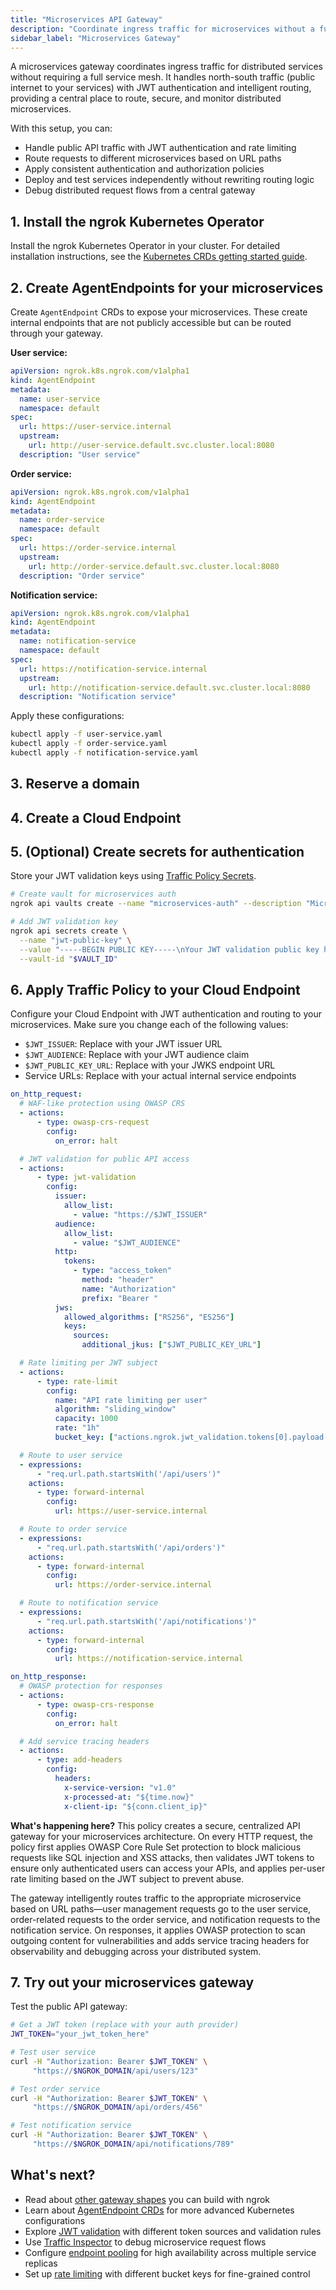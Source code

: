 ```yaml
---
title: "Microservices API Gateway"
description: "Coordinate ingress traffic for microservices without a full service mesh, using ngrok to handle north-south traffic patterns with authentication and routing."
sidebar_label: "Microservices Gateway"
---
```



A microservices gateway coordinates ingress traffic for distributed services without requiring a full service mesh.
It handles north-south traffic (public internet to your services) with JWT authentication and intelligent routing, providing a central place to route, secure, and monitor distributed microservices.

With this setup, you can:

- Handle public API traffic with JWT authentication and rate limiting
- Route requests to different microservices based on URL paths
- Apply consistent authentication and authorization policies
- Deploy and test services independently without rewriting routing logic
- Debug distributed request flows from a central gateway

## 1. Install the ngrok Kubernetes Operator

Install the ngrok Kubernetes Operator in your cluster. For detailed installation instructions, see the [Kubernetes CRDs getting started guide](/getting-started/kubernetes/crds).

## 2. Create AgentEndpoints for your microservices

Create `AgentEndpoint` CRDs to expose your microservices. These create internal endpoints that are not publicly accessible but can be routed through your gateway.

**User service:**

```yaml
apiVersion: ngrok.k8s.ngrok.com/v1alpha1
kind: AgentEndpoint
metadata:
  name: user-service
  namespace: default
spec:
  url: https://user-service.internal
  upstream:
    url: http://user-service.default.svc.cluster.local:8080
  description: "User service"
```

**Order service:**

```yaml
apiVersion: ngrok.k8s.ngrok.com/v1alpha1
kind: AgentEndpoint
metadata:
  name: order-service
  namespace: default
spec:
  url: https://order-service.internal
  upstream:
    url: http://order-service.default.svc.cluster.local:8080
  description: "Order service"
```

**Notification service:**

```yaml
apiVersion: ngrok.k8s.ngrok.com/v1alpha1
kind: AgentEndpoint
metadata:
  name: notification-service
  namespace: default
spec:
  url: https://notification-service.internal
  upstream:
    url: http://notification-service.default.svc.cluster.local:8080
  description: "Notification service"
```

Apply these configurations:

```bash
kubectl apply -f user-service.yaml
kubectl apply -f order-service.yaml
kubectl apply -f notification-service.yaml
```

## 3. Reserve a domain

<ReserveDomain />

## 4. Create a Cloud Endpoint

<CloudEndpoint />

## 5. (Optional) Create secrets for authentication

Store your JWT validation keys using [Traffic Policy Secrets](/traffic-policy/secrets).

```bash
# Create vault for microservices auth
ngrok api vaults create --name "microservices-auth" --description "Microservices authentication secrets"

# Add JWT validation key
ngrok api secrets create \
  --name "jwt-public-key" \
  --value "-----BEGIN PUBLIC KEY-----\nYour JWT validation public key here\n-----END PUBLIC KEY-----" \
  --vault-id "$VAULT_ID"
```

## 6. Apply Traffic Policy to your Cloud Endpoint

Configure your Cloud Endpoint with JWT authentication and routing to your microservices.
Make sure you change each of the following values:

- `$JWT_ISSUER`: Replace with your JWT issuer URL
- `$JWT_AUDIENCE`: Replace with your JWT audience claim
- `$JWT_PUBLIC_KEY_URL`: Replace with your JWKS endpoint URL
- Service URLs: Replace with your actual internal service endpoints

```yaml
on_http_request:
  # WAF-like protection using OWASP CRS
  - actions:
      - type: owasp-crs-request
        config:
          on_error: halt

  # JWT validation for public API access
  - actions:
      - type: jwt-validation
        config:
          issuer:
            allow_list:
              - value: "https://$JWT_ISSUER"
          audience:
            allow_list:
              - value: "$JWT_AUDIENCE"
          http:
            tokens:
              - type: "access_token"
                method: "header"
                name: "Authorization"
                prefix: "Bearer "
          jws:
            allowed_algorithms: ["RS256", "ES256"]
            keys:
              sources:
                additional_jkus: ["$JWT_PUBLIC_KEY_URL"]

  # Rate limiting per JWT subject
  - actions:
      - type: rate-limit
        config:
          name: "API rate limiting per user"
          algorithm: "sliding_window"
          capacity: 1000
          rate: "1h"
          bucket_key: ["actions.ngrok.jwt_validation.tokens[0].payload.sub"]

  # Route to user service
  - expressions:
      - "req.url.path.startsWith('/api/users')"
    actions:
      - type: forward-internal
        config:
          url: https://user-service.internal

  # Route to order service
  - expressions:
      - "req.url.path.startsWith('/api/orders')"
    actions:
      - type: forward-internal
        config:
          url: https://order-service.internal

  # Route to notification service
  - expressions:
      - "req.url.path.startsWith('/api/notifications')"
    actions:
      - type: forward-internal
        config:
          url: https://notification-service.internal

on_http_response:
  # OWASP protection for responses
  - actions:
      - type: owasp-crs-response
        config:
          on_error: halt

  # Add service tracing headers
  - actions:
      - type: add-headers
        config:
          headers:
            x-service-version: "v1.0"
            x-processed-at: "${time.now}"
            x-client-ip: "${conn.client_ip}"
```

**What's happening here?**
This policy creates a secure, centralized API gateway for your microservices architecture.
On every HTTP request, the policy first applies OWASP Core Rule Set protection to block malicious requests like SQL injection and XSS attacks, then validates JWT tokens to ensure only authenticated users can access your APIs, and applies per-user rate limiting based on the JWT subject to prevent abuse.

The gateway intelligently routes traffic to the appropriate microservice based on URL paths—user management requests go to the user service, order-related requests to the order service, and notification requests to the notification service.
On responses, it applies OWASP protection to scan outgoing content for vulnerabilities and adds service tracing headers for observability and debugging across your distributed system.

## 7. Try out your microservices gateway

<TryOut />

Test the public API gateway:

```bash
# Get a JWT token (replace with your auth provider)
JWT_TOKEN="your_jwt_token_here"

# Test user service
curl -H "Authorization: Bearer $JWT_TOKEN" \
     "https://$NGROK_DOMAIN/api/users/123"

# Test order service
curl -H "Authorization: Bearer $JWT_TOKEN" \
     "https://$NGROK_DOMAIN/api/orders/456"

# Test notification service
curl -H "Authorization: Bearer $JWT_TOKEN" \
     "https://$NGROK_DOMAIN/api/notifications/789"
```

## What's next?

- Read about [other gateway shapes](https://ngrok.com/blog-post/api-gateway-shapes-patterns-2025) you can build with ngrok
- Learn about [AgentEndpoint CRDs](/k8s/crds/agentendpoint) for more advanced Kubernetes configurations
- Explore [JWT validation](/traffic-policy/actions/jwt-validation) with different token sources and validation rules
- Use [Traffic Inspector](https://dashboard.ngrok.com/traffic-inspector) to debug microservice request flows
- Configure [endpoint pooling](/k8s/guides/pooling) for high availability across multiple service replicas
- Set up [rate limiting](/traffic-policy/actions/rate-limit) with different bucket keys for fine-grained control

<Back />
